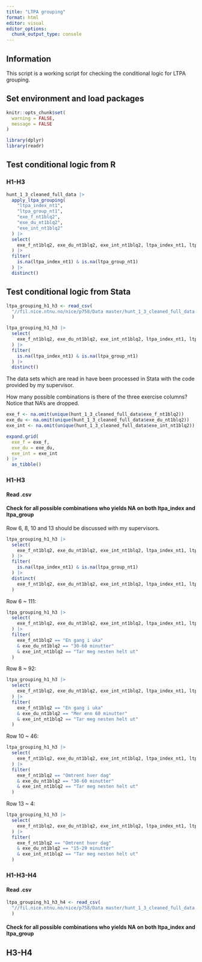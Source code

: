 ```yaml
---
title: "LTPA grouping"
format: html
editor: visual
editor_options: 
  chunk_output_type: console
---
```


## Information

This script is a working script for checking the conditional logic for LTPA grouping.

## Set environment and load packages

```r

knitr::opts_chunk$set(
  warning = FALSE,
  message = FALSE
)
```

```r

library(dplyr)
library(readr)
```

## Test conditional logic from R

### H1-H3

```r

hunt_1_3_cleaned_full_data |> 
  apply_ltpa_grouping(
    "ltpa_index_nt1",
    "ltpa_group_nt1",
    "exe_f_nt1blq2",
    "exe_du_nt1blq2",
    "exe_int_nt1blq2"
  ) |> 
  select(
    exe_f_nt1blq2, exe_du_nt1blq2, exe_int_nt1blq2, ltpa_index_nt1, ltpa_group_nt1
  ) |>
  filter(
    is.na(ltpa_index_nt1) & is.na(ltpa_group_nt1)
  ) |> 
  distinct()
```

## Test conditional logic from Stata

```r

ltpa_grouping_h1_h3 <- read_csv(
  "//fil.nice.ntnu.no/nice/p758/Data master/hunt_1_3_cleaned_full_data.csv"
  )
```

```r

ltpa_grouping_h1_h3 |> 
  select(
    exe_f_nt1blq2, exe_du_nt1blq2, exe_int_nt1blq2, ltpa_index_nt1, ltpa_group_nt1
  ) |> 
  filter(
    is.na(ltpa_index_nt1) & is.na(ltpa_group_nt1)
  ) |> 
  distinct()
```

The data sets which are read in have been processed in Stata with the code provided by my supervisor.

How many possible combinations is there of the three exercise columns? Notice that NA's are dropped.

```r

exe_f <- na.omit(unique(hunt_1_3_cleaned_full_data$exe_f_nt1blq2))
exe_du <- na.omit(unique(hunt_1_3_cleaned_full_data$exe_du_nt1blq2))
exe_int <- na.omit(unique(hunt_1_3_cleaned_full_data$exe_int_nt1blq2))

expand.grid(
  exe_f = exe_f,
  exe_du = exe_du,
  exe_int = exe_int
) |> 
  as_tibble()
```

### H1-H3

#### Read .csv



#### Check for all possible combinations who yields NA on both ltpa_index and ltpa_group

Row 6, 8, 10 and 13 should be discussed with my supervisors.

```r

ltpa_grouping_h1_h3 |> 
  select(
    exe_f_nt1blq2, exe_du_nt1blq2, exe_int_nt1blq2, ltpa_index_nt1, ltpa_group_nt1
  ) |> 
  filter(
    is.na(ltpa_index_nt1) & is.na(ltpa_group_nt1)
  ) |> 
  distinct(
    exe_f_nt1blq2, exe_du_nt1blq2, exe_int_nt1blq2, ltpa_index_nt1, ltpa_group_nt1
  )
```

Row 6 ~ 111:

```r

ltpa_grouping_h1_h3 |> 
  select(
    exe_f_nt1blq2, exe_du_nt1blq2, exe_int_nt1blq2, ltpa_index_nt1, ltpa_group_nt1
  ) |>
  filter(
    exe_f_nt1blq2 == "En gang i uka" 
    & exe_du_nt1blq2 == "30-60 minutter"
    & exe_int_nt1blq2 == "Tar meg nesten helt ut"
  )
```

Row 8 ~ 92:

```r

ltpa_grouping_h1_h3 |> 
  select(
    exe_f_nt1blq2, exe_du_nt1blq2, exe_int_nt1blq2, ltpa_index_nt1, ltpa_group_nt1
  ) |>
  filter(
    exe_f_nt1blq2 == "En gang i uka" 
    & exe_du_nt1blq2 == "Mer enn 60 minutter"
    & exe_int_nt1blq2 == "Tar meg nesten helt ut"
  )
```

Row 10 ~ 46:

```r

ltpa_grouping_h1_h3 |> 
  select(
    exe_f_nt1blq2, exe_du_nt1blq2, exe_int_nt1blq2, ltpa_index_nt1, ltpa_group_nt1
  ) |>
  filter(
    exe_f_nt1blq2 == "Omtrent hver dag" 
    & exe_du_nt1blq2 == "30-60 minutter"
    & exe_int_nt1blq2 == "Tar meg nesten helt ut"
  )
```

Row 13 ~ 4:

```r

ltpa_grouping_h1_h3 |> 
  select(
    exe_f_nt1blq2, exe_du_nt1blq2, exe_int_nt1blq2, ltpa_index_nt1, ltpa_group_nt1
  ) |>
  filter(
    exe_f_nt1blq2 == "Omtrent hver dag" 
    & exe_du_nt1blq2 == "15-29 minutter"
    & exe_int_nt1blq2 == "Tar meg nesten helt ut"
  )
```

### H1-H3-H4

#### Read .csv

```r

ltpa_grouping_h1_h3_h4 <- read_csv(
  "//fil.nice.ntnu.no/nice/p758/Data master/hunt_1_3_cleaned_full_data.csv"
  )
```

#### Check for all possible combinations who yields NA on both ltpa_index and ltpa_group

## H3-H4

```r


```



